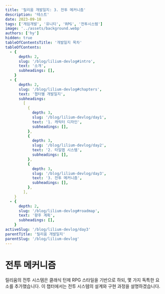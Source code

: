 ```yaml
---
title: '릴리움 개발일지: 3. 전투 메커니즘'
description: '테스트'
date: 2023-09-18
tags: ['게임개발', '유니티', 'RPG', '전투시스템']
image: '../assets/background.webp'
authors: ['hy']
hidden: true
tableOfContentsTitle: '개발일지 목차'
tableOfContents:
  - {
      depth: 2,
      slug: '/blog/lilium-devlog#intro',
      text: '소개',
      subheadings: [],
    }
  - {
      depth: 2,
      slug: '/blog/lilium-devlog#chapters',
      text: '챕터별 개발일지',
      subheadings:
        [
          {
            depth: 3,
            slug: '/blog/lilium-devlog/day1',
            text: '1. 캐릭터 디자인',
            subheadings: [],
          },
          {
            depth: 3,
            slug: '/blog/lilium-devlog/day2',
            text: '2. 타일맵 시스템',
            subheadings: [],
          },
          {
            depth: 3,
            slug: '/blog/lilium-devlog/day3',
            text: '3. 전투 메커니즘',
            subheadings: [],
          },
        ],
    }
  - {
      depth: 2,
      slug: '/blog/lilium-devlog#roadmap',
      text: '향후 계획',
      subheadings: [],
    }
activeSlug: '/blog/lilium-devlog/day3'
parentTitle: '릴리움 개발일지'
parentSlug: '/blog/lilium-devlog'
---
```


# 전투 메커니즘

릴리움의 전투 시스템은 클래식 턴제 RPG 스타일을 기반으로 하되, 몇 가지 독특한 요소를 추가했습니다. 이 챕터에서는 전투 시스템의 설계와 구현 과정을 설명하겠습니다.
